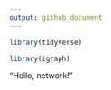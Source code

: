 ```yaml
---
output: github_document
---
```

```r
library(tidyverse)
```

```r
library(igraph)
```

"Hello, network!"